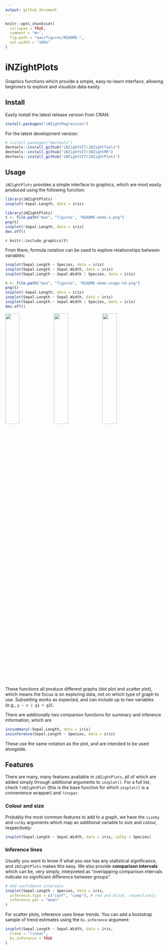 ```yaml
---
output: github_document
---
```


```r
knitr::opts_chunk$set(
  collapse = TRUE,
  comment = "#>",
  fig.path = "man/figures/README-",
  out.width = "100%"
)
```

# iNZightPlots

Graphics functions which provide a simple, easy-to-learn interface, allowing beginners to explore and visualize data easily.


## Install

Easily install the latest release version from CRAN:
``` r
install.packages("iNZightRegression")
```

For the latest development version:
```r
# install.packages("devtools")
devtools::install_github("iNZightVIT/iNZightTools")
devtools::install_github("iNZightVIT/iNZightMR")
devtools::install_github("iNZightVIT/iNZightPlots")
```

## Usage

`iNZightPlots` provides a simple interface to graphics, which are most easily produced using the following function:
```r
library(iNZightPlots)
inzplot(~Sepal.Length, data = iris)
```

```r
library(iNZightPlots)
t <- file.path("man", "figures", "README-demo-1.png")
png(t)
inzplot(~Sepal.Length, data = iris)
dev.off()
```
`r knitr::include_graphics(t)`

From there, formula notation can be used to explore relationships between variables:
```r
inzplot(Sepal.Length ~ Species, data = iris)
inzplot(Sepal.Length ~ Sepal.Width, data = iris)
inzplot(Sepal.Length ~ Sepal.Width | Species, data = iris)
```

```r
t <- file.path("man", "figures", "README-demo-usage-%d.png")
png(t)
inzplot(~Sepal.Length, data = iris)
inzplot(Sepal.Length ~ Sepal.Width, data = iris)
inzplot(Sepal.Length ~ Sepal.Width | Species, data = iris)
dev.off()
```
<img src="man/figures/README-demo-1.png" width="30%" />
<img src="man/figures/README-demo-1.png" width="30%" />
<img src="man/figures/README-demo-1.png" width="30%" />

These functions all produce different graphs (dot plot and scatter plot), which means the focus is on exploring data, not on which type of graph to use. Subsetting works as expected, and can include up to two variables (e.g., `y ~ x | g1 + g2`).

There are additionally two companion functions for summary and inference information, which are
```r
inzsummary(~Sepal.Length, data = iris)
inzinference(Sepal.Length ~ Species, data = iris)
```
These use the same notation as the plot, and are intended to be used alongside.


## Features

There are many, many features available in `iNZightPlots`, all of which are added simply through additional arguments to `inzplot()`. For a full list, check `?iNZightPlot` (this is the base function for which `inzplot()` is a convenience wrapper) and `?inzpar`.


### Colour and size

Probably the most common features to add to a graph, we have the `sizeby` and `colby` arguments which map an additional variable to size and colour, respectively:
```r
inzplot(Sepal.Length ~ Sepal.Width, data = iris, colby = Species)
```

### Inference lines

Usually you want to know if what you see has any statistical significance, and `iNZightPlots` makes this easy. We also provide __comparison intervals__ which can be, very simply, interpreted as "overlapping comparison intervals indicate no significant difference between groups".
```r
# Add confidence intervals
inzplot(Sepal.Length ~ Species, data = iris,
  inference.type = c("conf", "comp"), # red and black, respectively
  inference.par = "mean"
)
```

For scatter plots, inference uses linear trends. You can add a bootstrap sample of trend estimates using the `bs.inference` argument:
```r
inzplot(Sepal.Length ~ Sepal.Width, data = iris,
  trend = "linear",
  bs.inference = TRUE
)
```
